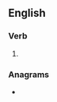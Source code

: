 ==English==

===Verb===
{{head|en|verb form}}

# {{en-third-person singular of|incrust}}

===Anagrams===
* {{anagrams|en|a=cinrsstu|Sunscrit}}